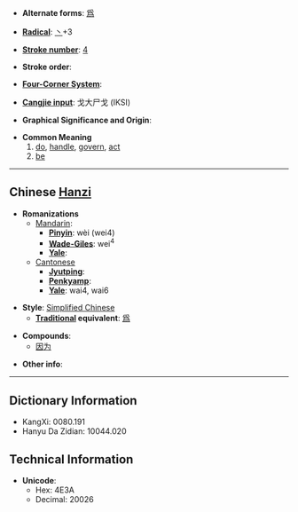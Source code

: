 * '''Alternate forms''': [[爲]]

* '''[[Wiktionary:Chinese radical index| Radical]]''': [[Wiktionary:Chinese radical index 丶|丶]]+3

* '''[[Wiktionary:Chinese total strokes index|Stroke number]]''': [[Wiktionary:Chinese total strokes index 4|4]]

* '''Stroke order''': 

* '''[[Wiktionary:Chinese four corner index|Four-Corner System]]''': 

* '''[[Wiktionary:Chinese Cangjie index|Cangjie input]]''': 戈大尸戈 (IKSI)

* '''Graphical Significance and Origin''': 

* '''Common Meaning'''
*#[[do]], [[handle]], [[govern]], [[act]]
*# [[be]]

----

== Chinese [[Hanzi]] ==

* '''Romanizations'''
** [[Mandarin]]:
*** '''[[Pinyin]]''': wèi (wei4)
*** '''[[Wade-Giles]]''': wei<sup>4</sup>
*** '''[[Yale]]''': 
**[[Cantonese]]
***'''[[Jyutping]]''':
***'''[[Penkyamp]]''': 
***'''[[Yale]]''': wai4, wai6

* '''Style''': [[Simplified Chinese]] 
** '''[[Traditional Chinese|Traditional]] equivalent''': [[爲]]

* '''Compounds''':
**[[因为]]

* '''Other info''': 

----

== Dictionary Information ==

* KangXi: 0080.191
* Hanyu Da Zidian: 10044.020

== Technical Information ==

* '''Unicode''':
** Hex: 4E3A
** Decimal: 20026